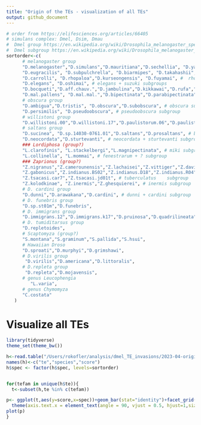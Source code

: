 ```yaml
---
title: "Origin of the TEs - visualization of all TEs"
output: github_document
---
```



```R
# order from https://elifesciences.org/articles/66405
# simulans complex: Dmel, Dsim, Dmau
#  Dmel group https://en.wikipedia.org/wiki/Drosophila_melanogaster_species_group
#  Dmel subgroup https://en.wikipedia.org/wiki/Drosophila_melanogaster_species_subgroup
sortorder<-c( 
      # melanogaster group
      "D.melanogaster","D.simulans","D.mauritiana","D.sechellia", "D.yakuba", "D.teissieri.273.3","D.teissieri.ct02","D.erecta", # melanogaster subgroup
      "D.eugracilis", "D.subpulchrella", "D.biarmipes", "D.takahashii", "D.ficusphila", # several subroups
      "D.carrolli", "D.rhopaloa","D.kurseongensis", "D.fuyamai", #  rhopaloa subgroup
      "D.elegans", "D.oshimai", # elegans + suzuki subgroups
      "D.bocqueti","D.aff.chauv.","D.jambulina","D.kikkawai","D.rufa","D.triauraria", # montium subgroup
      "D.mal.pallens", "D.mal.mal.","D.bipectinata","D.parabipectinata","D.pseuan.pseuan.","D.pseuan.nigrens","D.ananassae","D.varians","D.ercepeae", # ananase subgroup
      # obscura group
      "D.ambigua","D.tristis", "D.obscura","D.subobscura", # obscura subgroup
      "D.persimilis", "D.pseudoobscura", # pseudoobscura subgroup
      # willistoni group 
      "D.willistoni.00","D.willistoni.17","D.paulistorum.06","D.paulistorum.12","D.tropicalis","D.insularis", "D.equinoxialis", # willistoni subgroup
      # saltans group
      "D.sucinea", "D.sp.14030-0761.01","D.saltans","D.prosaltans", # bocainensis + saltans subgroups
      "D.neocordata","D.sturtevanti", # neocordata + sturtevanti subgroup
      ### Lordiphosa (group?)
      "L.clarofinis", "L.stackelbergi","L.magnipectinata", # miki subgroup
      "L.collinella", "L.mommai", # fenestrarum + ? subgroup
      ### Zaprionus (group?)
      "Z.nigranus","Z.camerounensis","Z.lachaisei","Z.vittiger","Z.davidi","Z.taronus","Z.capensis", # vittiger subgroups
      "Z.gabonicus","Z.indianus.BS02","Z.indianus.D18","Z.indianus.R04","Z.indianus.V01","Z.africanus","Z.ornatus", # vittiger subgroup
      "Z.tsacasi.car7","Z.tsacasi.jd01t", # tuberculatus	subgroup
      "Z.kolodkinae", "Z.inermis","Z.ghesquierei", # inermis subgroup
      # D. cardini group
      "D.dunni","D.arawakana","D.cardini", # dunni + cardini subgroup
      # D. funebris group
      "D.sp.st01m","D.funebris",
      # D. immigrans group
      "D.immigrans.12","D.immigrans.k17","D.pruinosa","D.quadrilineata",
      # D. tumiditarsus group
      "D.repletoides",
      # Scaptomyza (group?)
      "S.montana","S.graminum","S.pallida","S.hsui",
      # Hawaiian Droso
      "D.sproati","D.murphyi","D.grimshawi",
      # D.virilis group
       "D.virilis","D.americana","D.littoralis",
      # D.repleta group
       "D.repleta","D.mojavensis",
      # genus Leucophengia
         "L.varia",
      # genus Chymomyza
      "C.costata"
   )
```

# Visualize all TEs
```R
library(tidyverse)
theme_set(theme_bw())

h<-read.table("/Users/rokofler/analysis/dmel_TE_invasions/2023-04-origin-101-genomes-ro-2/te-species-score.txt",header=F)
names(h)<-c("te","species","score")
h$spec <- factor(h$spec, levels=sortorder)


for(tefam in unique(h$te)){
  t<-subset(h,te %in% c(tefam))

p<- ggplot(t,aes(y=score,x=spec))+geom_bar(stat="identity")+facet_grid(te~.)+
  theme(axis.text.x = element_text(angle = 90, vjust = 0.5, hjust=1,size=5))
plot(p)
}

```







